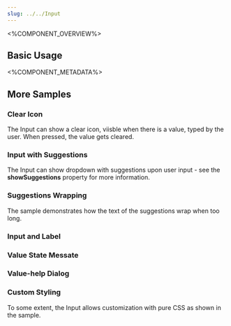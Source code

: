 ```yaml
---
slug: ../../Input
---
```



<%COMPONENT_OVERVIEW%>

## Basic Usage
<Basic />

<%COMPONENT_METADATA%>

## More Samples

### Clear Icon
The Input can show a clear icon, viisble when there is a value, typed by the user.
When pressed, the value gets cleared.

<ClearIcon />

### Input with Suggestions
The Input can show dropdown with suggestions upon user input - see the <b>showSuggestions</b> property for more information.

<Suggestions />

### Suggestions Wrapping
The sample demonstrates how the text of the suggestions wrap when too long.

<SuggestionsWrapping />

### Input and Label
<Label />

### Value State Messate
<ValueStateMessage />

### Value-help Dialog
<ValueHelpDialog />

### Custom Styling
To some extent, the Input allows customization with pure CSS as shown in the sample.

<CustomStyling />